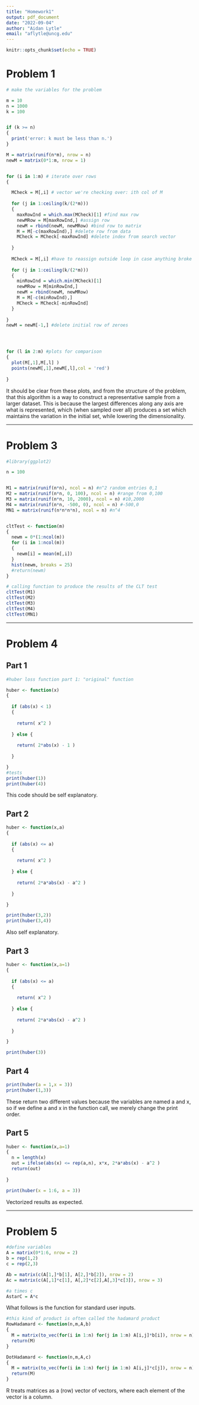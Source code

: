 ---
title: "Homework1"
output: pdf_document
date: "2022-09-04"
author: "Aidan Lytle"
email: "aflytle@uncg.edu"
---

```{r setup, include=FALSE}
knitr::opts_chunk$set(echo = TRUE)
```

# Problem 1

```{r}
# make the variables for the problem

m = 10
n = 1000
k = 100


if (k >= n)
{
  print('error: k must be less than n.')
}

M = matrix(runif(n*m), nrow = n)
newM = matrix(0*1:m, nrow = 1)


for (i in 1:m) # iterate over rows
{

  MCheck = M[,i] # vector we're checking over: ith col of M
  
  for (j in 1:ceiling(k/(2*m)))
  {
    maxRowInd = which.max(MCheck)[1] #find max row
    newMRow = M[maxRowInd,] #assign row
    newM = rbind(newM, newMRow) #bind row to matrix
    M = M[-c(maxRowInd),] #delete row from data
    MCheck = MCheck[-maxRowInd] #delete index from search vector
    
  }
  
  MCheck = M[,i] #have to reassign outside loop in case anything broke
  
  for (j in 1:ceiling(k/(2*m)))
  {
    minRowInd = which.min(MCheck)[1]
    newMRow = M[minRowInd,]
    newM = rbind(newM, newMRow)
    M = M[-c(minRowInd),]
    MCheck = MCheck[-minRowInd]
  }
  
}
newM = newM[-1,] #delete initial row of zeroes




for (l in 2:m) #plots for comparison
{
  plot(M[,1],M[,l] )
  points(newM[,1],newM[,l],col = 'red')
    
}

```
It should be clear from these plots, and from the structure of the problem, that this algorithm is a way to construct a representative sample from a larger dataset. This is because the largest differences along any axis are what is represented, which (when sampled over all) produces a set which maintains the variation in the initial set, while lowering the dimensionality.

***

# Problem 3

```{r}
#library(ggplot2)

n = 100


M1 = matrix(runif(n*n), ncol = n) #n^2 random entries 0,1
M2 = matrix(runif(n*n, 0, 100), ncol = n) #range from 0,100
M3 = matrix(runif(n*n, 10, 2000), ncol = n) #10,2000
M4 = matrix(runif(n*n, -500, 0), ncol = n) #-500,0
MN1 = matrix(runif(n*n*n*n), ncol = n) #n^4


cltTest <- function(m)
{
  newm = 0*(1:ncol(m))
  for (i in 1:ncol(m))
  {
    newm[i] = mean(m[,i])
  }
  hist(newm, breaks = 25)
  #return(newm)
}

# calling function to produce the results of the CLT test
cltTest(M1)
cltTest(M2)
cltTest(M3)
cltTest(M4)
cltTest(MN1)

```
***

# Problem 4  
## Part 1

```{r}
#huber loss function part 1: "original" function

huber <- function(x)
{
  
  if (abs(x) < 1)
  {
    
    return( x^2 )
    
  } else {
    
    return( 2*abs(x) - 1 )
  
  }

}
#tests
print(huber(1))
print(huber(4))

```
This code should be self explanatory.

## Part 2

```{r}
huber <- function(x,a)
{
  
  if (abs(x) <= a)
  {
    
    return( x^2 )
    
  } else {
    
    return( 2*a*abs(x) - a^2 )
  
  }

}

print(huber(3,2))
print(huber(3,4))
```
Also self explanatory.


## Part 3

```{r}
huber <- function(x,a=1)
{
  
  if (abs(x) <= a)
  {
    
    return( x^2 )
    
  } else {
    
    return( 2*a*abs(x) - a^2 )
  
  }

}

print(huber(3))
```

## Part 4

```{r}
print(huber(a = 1,x = 3))
print(huber(1,3))
```

These return two different values because the variables are named a and x, so if we define a and x in the function call, we merely change the print order.

## Part 5

```{r}
huber <- function(x,a=1)
{
  n = length(x)
  out = ifelse(abs(x) <= rep(a,n), x*x, 2*a*abs(x) - a^2 )
  return(out)
  
}

print(huber(x = 1:6, a = 3))
```

Vectorized results as expected.

***

# Problem 5

```{r}
#define variables
A = matrix(0*1:6, nrow = 2)
b = rep(1,2)
c = rep(2,3)

Ab = matrix(c(A[1,]*b[1], A[2,]*b[2]), nrow = 2)
Ac = matrix(c(A[,1]*c[1], A[,2]*c[2],A[,3]*c[3]), nrow = 3)

```

```{r}
#a times c
AstarC = A*c
```

What follows is the function for standard user inputs.

```{r}
#this kind of product is often called the hadamard product
RowHadamard <- function(n,m,A,b)
{
  M = matrix(to_vec(for(i in 1:n) for(j in 1:m) A[i,j]*b[i]), nrow = n)
  return(M)
}
```

```{r}
DotHadamard <- function(n,m,A,c)
{
  M = matrix(to_vec(for(i in 1:n) for(j in 1:m) A[i,j]*c[j]), nrow = n)
  return(M)
}
```

R treats matrices as a (row) vector of vectors, where each element of the vector is a column.


